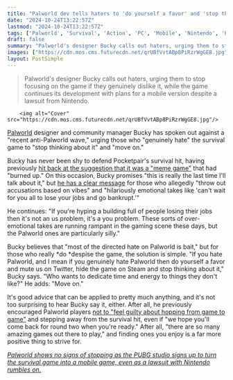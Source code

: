 ```yaml
---
title: "Palworld dev tells haters to 'do yourself a favor' and 'stop thinking' about the survival game: 'Who wants to dedicate time and energy to things they don't like?'"
date: "2024-10-24T13:22:57Z"
lastmod: "2024-10-24T13:22:57Z"
tags: ['Palworld', 'Survival', 'Action', 'PC', 'Mobile', 'Nintendo', 'PUBG']
draft: false
summary: "Palworld's designer Bucky calls out haters, urging them to stop focusing on the game if they genuinely dislike it, while the game continues its development with plans for a mobile version despite a lawsuit from Nintendo."
images: ["https://cdn.mos.cms.futurecdn.net/qrUBfVvtABp8PiRzrWgGE8.jpg"]
layout: PostSimple
---
```

> Palworld's designer Bucky calls out haters, urging them to stop focusing on the game if they genuinely dislike it, while the game continues its development with plans for a mobile version despite a lawsuit from Nintendo.


        <img alt="Cover" src="https://cdn.mos.cms.futurecdn.net/qrUBfVvtABp8PiRzrWgGE8.jpg"/>
        
[<u>Palworld</u>](https://www.gamesradar.com/games/action/palworld-guide/) designer and community manager Bucky has spoken out against a "recent anti-Palworld wave," urging those who "genuinely hate" the survival game to "stop thinking about it" and "move on."

Bucky has never been shy to defend Pocketpair's survival hit, having previously [<u>hit back at the suggestion that it was a "meme game"</u>](https://www.gamesradar.com/games/survival/palworld-community-lead-defends-the-player-count-of-their-survival-hit-and-fellow-meme-game-helldivers-2-as-long-as-someone-is-enjoying-them-then-surely-its-a-win/) that had "burned up." On this occasion, Bucky promises "this is really the last time I'll talk about it," but [<u>he has a clear message</u>](https://x.com/Bucky_cm/status/1849294208051679691) for those who allegedly "throw out accusations based on vibes" and "hilariously emotional takes like 'can't wait for you all to lose your jobs and go bankrupt.'"

He continues: "If you're hyping a building full of people losing their jobs then it's not an us problem, it's a you problem. These sorts of over-emotional takes are running rampant in the gaming scene these days, but the Palworld ones are particularly silly."

Bucky believes that "most of the directed hate on Palworld is bait," but for those who really *do *despise the game, the solution is simple. "If you hate Palworld, and I mean if you genuinely hate Palworld then do yourself a favor and mute us on Twitter, hide the game on Steam and stop thinking about it," Bucky says. "Who wants to dedicate time and energy to things they don't like?" He adds: "Move on." 

It's good advice that can be applied to pretty much anything, and it's not too surprising to hear Bucky say it, either. After all, he previously encouraged Palworld players [<u>not to "feel guilty about hopping from game to game"</u>](https://www.gamesradar.com/palworld-dev-says-its-alright-to-stop-playing-if-youre-no-longer-playing-palworld-we-still-love-you-and-we-hope-youll-come-back-for-round-2/) and stepping away from the survival hit, even if "we hope you'll come back for round two when you're ready." After all, "there are so many amazing games out there to play," and finding ones you enjoy is a far more positive thing to strive for. 

[<u><em>Palworld shows no signs of stopping as the PUBG studio signs up to turn the survival game into a mobile game, even as a lawsuit with Nintendo rumbles on.</em></u>](https://www.gamesradar.com/games/survival/palworld-shows-no-signs-of-stopping-as-the-pubg-studio-signs-up-to-turn-the-survival-game-into-a-mobile-game-even-as-a-lawsuit-with-nintendo-rumbles-on/)
        
